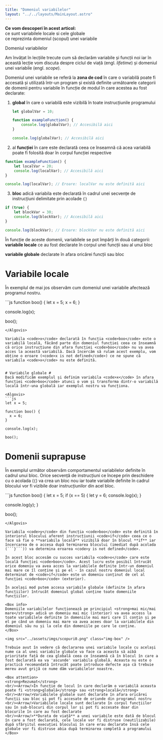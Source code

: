 ```yaml
---
title: "Domeniul variabilelor"
layout: "../../layouts/MainLayout.astro"
---
```



<Box knowledge>
<strong>Ce vom descoperi în acest articol:</strong>
 <br/><Check/>ce sunt variabilele locale si cele globale
 <br/><Check/>ce reprezinta domeniul (scopul) unei variabile
</Box>

<h0>Domeniul variabilelor</h0>

Am învățat în lecțiile trecute cum să declarăm variabile și funcții noi iar în această lecție vom discuta despre ciclul de viață (engl. _lifetime_) și domeniul unei variabile (engl. _scope_). 

Domeniul unei variabile se referă la **zona de cod** în care o variabilă poate fi accesată și utilizată într-un program și există definite următoarele categorii de domenii pentru variabile în funcție de modul în care acestea au fost declarate:

1. **global** în care o variabilă este vizibilă în toate instrucțiunile programului
    ```js
    let globalVar = 10;

    function exampleFunction() {
        console.log(globalVar); // Accesibilă aici
    }

    console.log(globalVar); // Accesibilă aici
    ```
2. al **funcției** în care este declarată ceea ce înseamnă că acea variabilă poate fi folosită doar în corpul funcției respective
```js
function exampleFunction() {
    let localVar = 20;
    console.log(localVar); // Accesibilă aici
}

console.log(localVar); // Eroare: localVar nu este definită aici

```
3. **bloc** adică variabila este declarată în cadrul unei secvențe de instrucțiuni delimitate prin acolade ```{}```
```js
if (true) {
    let blockVar = 30;
    console.log(blockVar); // Accesibilă aici
}

console.log(blockVar); // Eroare: blockVar nu este definită aici

```

În funcție de aceste domenii, variabilele se pot împărți în două categorii: 
<Arrow/><strong>variabile locale</strong> ce au fost declarate în corpul unei funcții sau al unui bloc

<Arrow/><strong>variabile globale</strong> declarate în afara oricărei funcții sau bloc

# Variabile locale #
În exemplul de mai jos observăm cum domeniul unei variabile afectează programul nostru. 

<Algovis>
```js
function boo() {
  let x = 5;
  x = 6;
}

console.log(x);

boo();
```
</Algovis>

Variabila <code>x</code> declarată în funcția <code>boo</code> este o variabilă locală, făcând parte din domeniul funcției ceea ce înseamnă că orice instrucțiune din afara funcției <code>boo</code> nu va avea acces la această variabilă. Dacă încercăm să rulam acest exemplu, vom obține o eroare (<code>x is not defined</code>) ce ne spune că variabila <code>x</code> nu este definită.


# Variabile globale #
Dacă modificăm exemplul și definim variabila <code>x</code> în afara funcției <code>boo</code> atunci o vom și transforma dintr-o variabilă locală într-una globală iar exemplul nostru va funcționa.

<Algovis>
```js
let x = 5;

function boo() {    
  x = 6;
}

console.log(x);

boo();
```
</Algovis>

# Domenii suprapuse #
În exemplul următor observăm comportamentul variabilelor definite în cadrul unui bloc. Orice secvență de instrucțiuni ce începe prin deschidere cu o acolada (```{```) va crea un bloc nou iar toate variabile definite în cadrul blocului vor fi vizibile doar instrucțiunilor din acel bloc. 

<Algovis>
```js
function boo() {    
  let x = 5;
  if (x == 5) {
    let y = 6;
    console.log(x);
  }

  console.log(y);
}

boo();
```
</Algovis>

Variabila <code>y</code> din funcția <code>boo</code> este definită în interiorul blocului aferent instrucțiunii <code>if</code> ceea ce o face să fie o **variabila locală** vizibilă doar în blocul **if** iar încercarea de o accesa după terminarea blocului (imediat după acolada (```}```)) va determina eroarea <code>y is not defined</code>. 

În acest bloc accesăm cu succes variabila <code>x</code> care este locală funcției <code>boo</code>. Acest lucru este posibil întrucât orice domeniu va avea acces la variabilele definite într-un domeniul mai mare ce îl conține și pe el - în cazul nostru domeniul local determinat de <code>if</code> este un domeniu conținut de cel al funcției <code>boo</code> (exterior). 

În același mod putem accesa variabile globale (definite în afara funcțiilor) întrucât domeniul global conține toate domeniile funcțiilor.

<Box info>
Domeniile variabilelor funcționează pe principiul <strong>mai mic/mai mare</strong> adică un domeniu mai mic (interior) va avea access la toate variabilele definite în domeniile mai mari care îl conțin și pe el pe când un domeniu mai mare va avea acees doar la variabilele din domeniul său nu și la cele din domeniile pe care le conține.
</Box>

<img src="../assets/imgs/scopuri0.png" class="img-box" />

Trebuie avut în vedere că declararea unei variabile locale cu același nume ca al unei variabile globale va face ca aceasta să aibă prioritate față de cea globală ceea ce înseamnă că în blocul în care a fost declarată ea va 'ascunde' variabila globală. Aceasta nu este o practică recomandată întrucât poate introduce defecte așa că trebuie mereu avut grijă ce nume dăm variabilelor noastre. 

<Box attention>
<strong>Rezumat</strong>
<br/><Arrow/>În funcție de locul în care declarăm o variabilă aceasta poate fi <strong>globală</strong> sau <strong>locală</strong>
<br/><Arrow/>Variabilele globale sunt declarate în afara oricărei funcții sau bloc și pot fi accesate de oriunde din programul nostru
<br/><Arrow/>Variabilele locale sunt declarate în corpul funcțiilor sau în sub-blocuri din corpul lor și pot fi accesate doar din blocurile în care au fost declarate
<br/><Arrow/>**Durata de viață** a unei variabile este dată de blocul în care a fost declarată, cele locale vor fi distruse (neutilizabile) după sfârșitul execuției blocului în care erau declarate însă cele globale vor fi distruse abia după terminarea completă a programului
</Box>